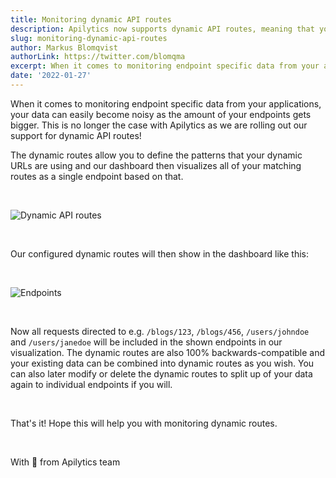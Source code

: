 ```yaml
---
title: Monitoring dynamic API routes
description: Apilytics now supports dynamic API routes, meaning that you can easily combine any amount of dynamic URLs from your APIs.
slug: monitoring-dynamic-api-routes
author: Markus Blomqvist
authorLink: https://twitter.com/blomqma
excerpt: When it comes to monitoring endpoint specific data from your applications, the data becomes noisy as the amount of endpoints grows.
date: '2022-01-27'
---
```


When it comes to monitoring endpoint specific data from your applications, your data can easily become noisy as the amount of your endpoints gets bigger.
This is no longer the case with Apilytics as we are rolling out our support for dynamic API routes!

The dynamic routes allow you to define the patterns that your dynamic URLs are using and our dashboard then visualizes all of your matching routes as a single endpoint based on that.

<br />

![Dynamic API routes](/blog-images/monitoring-dynamic-api-routes/dynamic-routes.png)

<br />

Our configured dynamic routes will then show in the dashboard like this:

<br />

![Endpoints](/blog-images/monitoring-dynamic-api-routes/endpoints.png)

<br />

Now all requests directed to e.g. `/blogs/123`, `/blogs/456`, `/users/johndoe` and `/users/janedoe` will be included in the shown endpoints in our visualization.
The dynamic routes are also 100% backwards-compatible and your existing data can be combined into dynamic routes as you wish.
You can also later modify or delete the dynamic routes to split up of your data again to individual endpoints if you will.

<br />

That's it! Hope this will help you with monitoring dynamic routes.

<br />

With 💙 from Apilytics team
